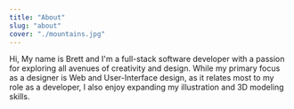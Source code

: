 ```yaml
---
title: "About"
slug: "about"
cover: "./mountains.jpg"
---
```


 Hi, My name is Brett and I'm a full-stack software developer with a passion for exploring all avenues of creativity and design. While my primary focus as a designer is Web and User-Interface design, as it relates most to my role as a developer, I also enjoy expanding my illustration and 3D modeling skills.
  
  
  

